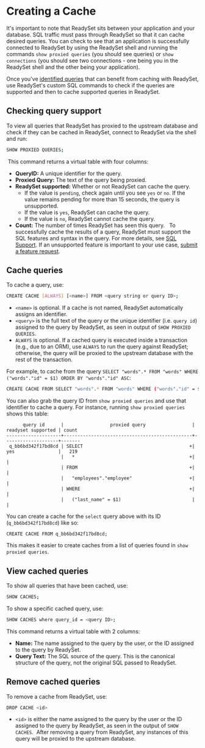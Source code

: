 
# Creating a Cache 

It's important to note that ReadySet sits between your application and your database. SQL traffic must pass through ReadySet so 
that it can cache desired queries. You can check to see that an application is successfully connected to ReadySet
by using the ReadySet shell and running the commands `show proxied queries` (you should see queries) or `show connections` (you should see two connections - one 
being you in the ReadySet shell and the other being your application). 


Once you've [identified queries](/get-started/cache/profiling-queries) that can benefit from caching with ReadySet, 
use ReadySet's custom SQL commands to check if the queries are supported and then to cache supported queries in ReadySet.

## Checking query support
To view all queries that ReadySet has proxied to the upstream database and check if they can be cached in ReadySet, 
connect to ReadySet via the shell and run:

```sh copy 
SHOW PROXIED QUERIES;
```
​
This command returns a virtual table with four columns:
​
- **QueryID:** A unique identifier for the query.
- **Proxied Query:** The text of the query being proxied.
- **ReadySet supported:** Whether or not ReadySet can cache the query.
  - If the value is `pending`, check again until you see `yes` or `no`.  If the value remains pending for more than 15 seconds, the query is unsupported.
  - If the value is `yes`, ReadySet can cache the query.
  - If the value is `no`, ReadySet cannot cache the query.
- **Count:** The number of times ReadySet has seen this query.
​
​
<Callout type="info">To successfully cache the results of a query, ReadySet must support the SQL features and syntax in the query. For more details, see [SQL Support](/reference/features/supported-data-types). ​If an unsupported feature is important to your use case, [submit a feature request](https://github.com/readysettech/readyset/issues/new/choose).</Callout>

## Cache queries
To cache a query, use:
​
```sh copy 
CREATE CACHE [ALWAYS] [<name>] FROM <query string or query ID>;
```
- `<name>` is optional. If a cache is not named, ReadySet automatically assigns an identifier.
- `<query>` is the full text of the query or the unique identifier (i.e. `query id`) assigned to the query by ReadySet, as seen in output of `SHOW PROXIED QUERIES`.
- `ALWAYS` is optional. If a cached query is executed inside a transaction (e.g., due to an ORM), use `ALWAYS` to run the query against ReadySet; otherwise, the query will be proxied to the upstream database with the rest of the transaction.
​

For example, to cache from the query `SELECT "words".* FROM "words" WHERE ("words"."id" = $1) ORDER BY "words"."id" ASC`:

```sh copy 
CREATE CACHE FROM SELECT "words".* FROM "words" WHERE ("words"."id" = $1) ORDER BY "words"."id" ASC;
```
You can also grab the query ID from `show proxied queries` and use that identifier to cache a query. 
For instance, running `show proxied queries` shows this table:

```
      query id      |                 proxied query                 | readyset supported | count
--------------------+-----------------------------------------------+--------------------+-------
 q_bb6bd342f17bd8cd | SELECT                                       +| yes                |   219
                    |   *                                          +|                    |
                    | FROM                                         +|                    |
                    |   "employees"."employee"                     +|                    |
                    | WHERE                                        +|                    |
                    |   ("last_name" = $1)                          |                    |
```

You can create a cache for the `select` query above with its ID (`q_bb6bd342f17bd8cd`) like so:

```
CREATE CACHE FROM q_bb6bd342f17bd8cd;
```
This makes it easier to create caches from a list of queries found in `show proxied queries`. 

## View cached queries
To show all queries that have been cached, use:
​
```sh copy 
SHOW CACHES;
```

To show a specific cached query, use:

```sh copy 
SHOW CACHES where query_id = <query ID>;
```
This command returns a virtual table with 2 columns:
​
- **Name:** The name assigned to the query by the user, or the ID assigned to the query by ReadySet.
- **Query Text:** The SQL source of the query. This is the canonical structure of the query, not the original SQL passed to ReadySet.
​
## Remove cached queries
To remove a cache from ReadySet, use:
​
```sh copy 
DROP CACHE <id>
```
- `<id>` is either the name assigned to the query by the user or the ID assigned to the query by ReadySet, as seen in the output of `SHOW CACHES`.
​
After removing a query from ReadySet, any instances of this query will be proxied to the upstream database.
